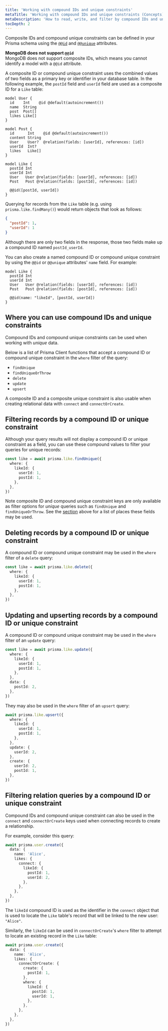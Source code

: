 ```yaml
---
title: 'Working with compound IDs and unique constraints'
metaTitle: 'Working with compound IDs and unique constraints (Concepts)'
metaDescription: 'How to read, write, and filter by compound IDs and unique constraints.'
tocDepth: 2
---
```


<TopBlock>

Composite IDs and compound unique constraints can be defined in your Prisma schema using the [`@@id`](/reference/api-reference/prisma-schema-reference#id-1) <span class="api"></span> and [`@@unique`](/reference/api-reference/prisma-schema-reference#unique-1) <span class="api"></span> attributes.

<Admonition type="warning">

**MongoDB does not support `@@id`**<br />
MongoDB does not support composite IDs, which means you cannot identify a model with a `@@id` attribute.

</Admonition>

A composite ID or compound unique constraint uses the combined values of two fields as a primary key or identifier in your database table. In the following example, the `postId` field and `userId` field are used as a composite ID for a `Like` table:

```prisma highlight=22;normal
model User {
  id    Int    @id @default(autoincrement())
  name  String
  post  Post[]
  likes Like[]
}

model Post {
  id      Int    @id @default(autoincrement())
  content String
  User    User?  @relation(fields: [userId], references: [id])
  userId  Int?
  likes   Like[]
}

model Like {
  postId Int
  userId Int
  User   User @relation(fields: [userId], references: [id])
  Post   Post @relation(fields: [postId], references: [id])

  @@id([postId, userId])
}
```

Querying for records from the `Like` table (e.g. using `prisma.like.findMany()`) would return objects that look as follows:

```json
{
  "postId": 1,
  "userId": 1
}
```

Although there are only two fields in the response, those two fields make up a compound ID named `postId_userId`.

You can also create a named compound ID or compound unique constraint by using the `@@id` or `@@unique` attributes' `name` field. For example:

```prisma highlight=7;normal
model Like {
  postId Int
  userId Int
  User   User @relation(fields: [userId], references: [id])
  Post   Post @relation(fields: [postId], references: [id])

  @@id(name: "likeId", [postId, userId])
}
```

</TopBlock>

## Where you can use compound IDs and unique constraints

Compound IDs and compound unique constraints can be used when working with _unique_ data.

Below is a list of Prisma Client functions that accept a compound ID or compound unique constraint in the `where` filter of the query:

- `findUnique`
- `findUniqueOrThrow`
- `delete`
- `update`
- `upsert`

A composite ID and a composite unique constraint is also usable when creating relational data with `connect` and `connectOrCreate`.

## Filtering records by a compound ID or unique constraint

Although your query results will not display a compound ID or unique constraint as a field, you can use these compound values to filter your queries for unique records:

```ts highlight=3-6;normal
const like = await prisma.like.findUnique({
  where: {
    likeId: {
      userId: 1,
      postId: 1,
    },
  },
})
```

<Admonition type="info">

Note composite ID and compound unique constraint keys are only available as filter options for _unique_ queries such as `findUnique` and `findUniqueOrThrow`. See the [section](/concepts/components/prisma-client/working-with-fields/working-with-composite-ids/#where-you-can-use-compound-ids-and-unique-identifiers) above for a list of places these fields may be used.

</Admonition>

## Deleting records by a compound ID or unique constraint

A compound ID or compound unique constraint may be used in the `where` filter of a `delete` query:

```ts highlight=3-6;normal
const like = await prisma.like.delete({
  where: {
    likeId: {
      userId: 1,
      postId: 1,
    },
  },
})
```

## Updating and upserting records by a compound ID or unique constraint

A compound ID or compound unique constraint may be used in the `where` filter of an `update` query:

```ts highlight=3-6;normal
const like = await prisma.like.update({
  where: {
    likeId: {
      userId: 1,
      postId: 1,
    },
  },
  data: {
    postId: 2,
  },
})
```

They may also be used in the `where` filter of an `upsert` query:

```ts highlight=3-6;normal
await prisma.like.upsert({
  where: {
    likeId: {
      userId: 1,
      postId: 1,
    },
  },
  update: {
    userId: 2,
  },
  create: {
    userId: 2,
    postId: 1,
  },
})
```

## Filtering relation queries by a compound ID or unique constraint

Compound IDs and compound unique constraint can also be used in the `connect` and `connectOrCreate` keys used when connecting records to create a relationship.

For example, consider this query:

```ts highlight=6-9;normal
await prisma.user.create({
  data: {
    name: 'Alice',
    likes: {
      connect: {
        likeId: {
          postId: 1,
          userId: 2,
        },
      },
    },
  },
})
```

The `likeId` compound ID is used as the identifier in the `connect` object that is used to locate the `Like` table's record that will be linked to the new user: `"Alice"`.

Similarly, the `likeId` can be used in `connectOrCreate`'s `where` filter to attempt to locate an existing record in the `Like` table:

```ts highlight=10-13;normal
await prisma.user.create({
  data: {
    name: 'Alice',
    likes: {
      connectOrCreate: {
        create: {
          postId: 1,
        },
        where: {
          likeId: {
            postId: 1,
            userId: 1,
          },
        },
      },
    },
  },
})
```
